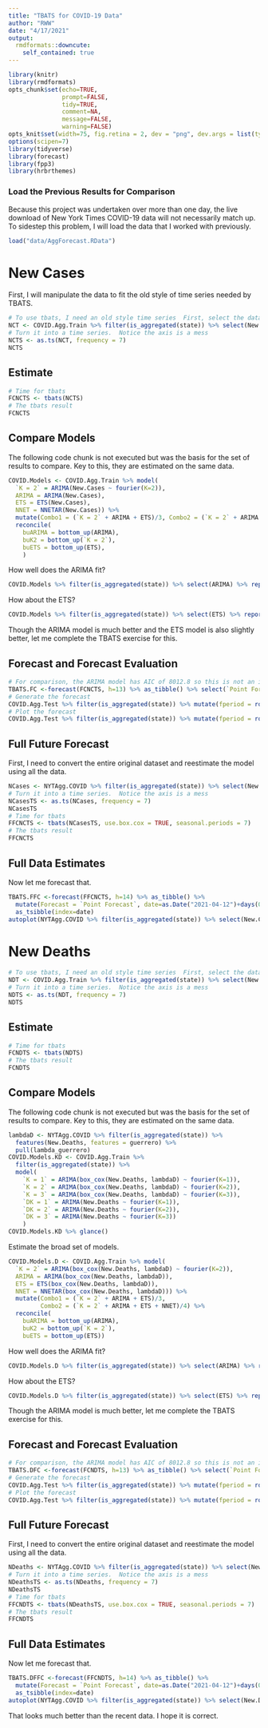 ```yaml
---
title: "TBATS for COVID-19 Data"
author: "RWW"
date: "4/17/2021"
output:
  rmdformats::downcute:
    self_contained: true
---
```


```r
library(knitr)
library(rmdformats)
opts_chunk$set(echo=TRUE,
               prompt=FALSE,
               tidy=TRUE,
               comment=NA,
               message=FALSE,
               warning=FALSE)
opts_knit$set(width=75, fig.retina = 2, dev = "png", dev.args = list(type = "cairo-png"))
options(scipen=7)
library(tidyverse)
library(forecast)
library(fpp3)
library(hrbrthemes)
```

### Load the Previous Results for Comparison

Because this project was undertaken over more than one day, the live download of New York Times COVID-19 data will not necessarily match up.  To sidestep this problem, I will load the data that I worked with previously.

```r
load("data/AggForecast.RData")
```

# New Cases

First, I will manipulate the data to fit the old style of time series needed by TBATS.

```r
# To use tbats, I need an old style time series  First, select the data of interest: New.Cases and make it match up with the training set
NCT <- COVID.Agg.Train %>% filter(is_aggregated(state)) %>% select(New.Cases)
# Turn it into a time series.  Notice the axis is a mess
NCTS <- as.ts(NCT, frequency = 7)
NCTS
```

## Estimate

```r
# Time for tbats
FCNCTS <- tbats(NCTS)
# The tbats result
FCNCTS
```

## Compare Models

The following code chunk is not executed but was the basis for the set of results to compare.  Key to this, they are estimated on the same data.

```r
COVID.Models <- COVID.Agg.Train %>% model(
  `K = 2` = ARIMA(New.Cases ~ fourier(K=2)),
  ARIMA = ARIMA(New.Cases),
  ETS = ETS(New.Cases),
  NNET = NNETAR(New.Cases)) %>% 
  mutate(Combo1 = (`K = 2` + ARIMA + ETS)/3, Combo2 = (`K = 2` + ARIMA + ETS + NNET)/4) %>%
  reconcile(
    buARIMA = bottom_up(ARIMA),
    buK2 = bottom_up(`K = 2`),
    buETS = bottom_up(ETS),
    )
```

How well does the ARIMA fit?

```r
COVID.Models %>% filter(is_aggregated(state)) %>% select(ARIMA) %>% report()
```
How about the ETS?

```r
COVID.Models %>% filter(is_aggregated(state)) %>% select(ETS) %>% report()
```
Though the ARIMA model is much better and the ETS model is also slightly better, let me complete the TBATS exercise for this.

## Forecast and Forecast Evaluation

```r
# For comparison, the ARIMA model has AIC of 8012.8 so this is not an improvement; ; the ETS is 8645
TBATS.FC <-forecast(FCNCTS, h=13) %>% as_tibble() %>% select(`Point Forecast`) %>% tibble() %>% mutate(fperiod = row_number())
# Generate the forecast
COVID.Agg.Test %>% filter(is_aggregated(state)) %>% mutate(fperiod = row_number()) %>% left_join(TBATS.FC) %>% mutate(MAE = mean(abs(New.Cases - `Point Forecast`), na.rm=TRUE)) %>% head()
# Plot the forecast 
COVID.Agg.Test %>% filter(is_aggregated(state)) %>% mutate(fperiod = row_number()) %>% left_join(TBATS.FC)  %>% autoplot(New.Cases) + geom_line(aes(x=date, y=`Point Forecast`), color="red") + hrbrthemes::theme_ipsum()
```

## Full Future Forecast

First, I need to convert the entire original dataset and reestimate the model using all the data.

```r
NCases <- NYTAgg.COVID %>% filter(is_aggregated(state)) %>% select(New.Cases)
# Turn it into a time series.  Notice the axis is a mess
NCasesTS <- as.ts(NCases, frequency = 7)
NCasesTS
# Time for tbats
FFCNCTS <- tbats(NCasesTS, use.box.cox = TRUE, seasonal.periods = 7)
# The tbats result
FFCNCTS
```

## Full Data Estimates

Now let me forecast that.

```r
TBATS.FFC <-forecast(FFCNCTS, h=14) %>% as_tibble() %>%
  mutate(Forecast = `Point Forecast`, date=as.Date("2021-04-12")+days(0:13)) %>%
  as_tsibble(index=date)
autoplot(NYTAgg.COVID %>% filter(is_aggregated(state)) %>% select(New.Cases)) + autolayer(TBATS.FFC %>% select(Forecast), color="red") + labs(title="Future Forecast for US COVID-19 Cases") + theme_ipsum_rc()
```

# New Deaths

```r
# To use tbats, I need an old style time series  First, select the data of interest: New.Cases and make it match up with the training set
NDT <- COVID.Agg.Train %>% filter(is_aggregated(state)) %>% select(New.Deaths)
# Turn it into a time series.  Notice the axis is a mess
NDTS <- as.ts(NDT, frequency = 7)
NDTS
```

## Estimate

```r
# Time for tbats
FCNDTS <- tbats(NDTS)
# The tbats result
FCNDTS
```

## Compare Models

The following code chunk is not executed but was the basis for the set of results to compare.  Key to this, they are estimated on the same data.

```r
lambdaD <- NYTAgg.COVID %>% filter(is_aggregated(state)) %>%
  features(New.Deaths, features = guerrero) %>%
  pull(lambda_guerrero)
COVID.Models.KD <- COVID.Agg.Train %>% 
  filter(is_aggregated(state)) %>% 
  model(
    `K = 1` = ARIMA(box_cox(New.Deaths, lambdaD) ~ fourier(K=1)),
    `K = 2` = ARIMA(box_cox(New.Deaths, lambdaD) ~ fourier(K=2)), 
    `K = 3` = ARIMA(box_cox(New.Deaths, lambdaD) ~ fourier(K=3)),
    `DK = 1` = ARIMA(New.Deaths ~ fourier(K=1)),
    `DK = 2` = ARIMA(New.Deaths ~ fourier(K=2)), 
    `DK = 3` = ARIMA(New.Deaths ~ fourier(K=3))
    )
COVID.Models.KD %>% glance()
```

Estimate the broad set of models.

```r
COVID.Models.D <- COVID.Agg.Train %>% model(
  `K = 2` = ARIMA(box_cox(New.Deaths, lambdaD) ~ fourier(K=2)),
  ARIMA = ARIMA(box_cox(New.Deaths, lambdaD)),
  ETS = ETS(box_cox(New.Deaths, lambdaD)),
  NNET = NNETAR(box_cox(New.Deaths, lambdaD))) %>% 
  mutate(Combo1 = (`K = 2` + ARIMA + ETS)/3, 
         Combo2 = (`K = 2` + ARIMA + ETS + NNET)/4) %>%
  reconcile(
    buARIMA = bottom_up(ARIMA),
    buK2 = bottom_up(`K = 2`),
    buETS = bottom_up(ETS))
```

How well does the ARIMA fit?

```r
COVID.Models.D %>% filter(is_aggregated(state)) %>% select(ARIMA) %>% report()
```

How about the ETS?

```r
COVID.Models.D %>% filter(is_aggregated(state)) %>% select(ETS) %>% report()
```

Though the ARIMA model is much better, let me complete the TBATS exercise for this.

## Forecast and Forecast Evaluation

```r
# For comparison, the ARIMA model has AIC of 8012.8 so this is not an improvement; ; the ETS is 8645
TBATS.DFC <-forecast(FCNDTS, h=13) %>% as_tibble() %>% select(`Point Forecast`) %>% tibble() %>% mutate(fperiod = row_number())
# Generate the forecast
COVID.Agg.Test %>% filter(is_aggregated(state)) %>% mutate(fperiod = row_number()) %>% left_join(TBATS.DFC) %>% mutate(MAE = mean(abs(New.Deaths - `Point Forecast`), na.rm=TRUE)) %>% head()
# Plot the forecast 
COVID.Agg.Test %>% filter(is_aggregated(state)) %>% mutate(fperiod = row_number()) %>% left_join(TBATS.DFC)  %>% autoplot(New.Deaths) + geom_line(aes(x=date, y=`Point Forecast`), color="red") + hrbrthemes::theme_ipsum() + labs(title="Forecast New Deaths from COVID-19 and Actuals")
```

## Full Future Forecast

First, I need to convert the entire original dataset and reestimate the model using all the data.

```r
NDeaths <- NYTAgg.COVID %>% filter(is_aggregated(state)) %>% select(New.Deaths)
# Turn it into a time series.  Notice the axis is a mess
NDeathsTS <- as.ts(NDeaths, frequency = 7)
NDeathsTS
# Time for tbats
FFCNDTS <- tbats(NDeathsTS, use.box.cox = TRUE, seasonal.periods = 7)
# The tbats result
FFCNDTS
```

## Full Data Estimates

Now let me forecast that.

```r
TBATS.DFFC <-forecast(FFCNDTS, h=14) %>% as_tibble() %>%
  mutate(Forecast = `Point Forecast`, date=as.Date("2021-04-12")+days(0:13)) %>%
  as_tsibble(index=date)
autoplot(NYTAgg.COVID %>% filter(is_aggregated(state)) %>% select(New.Deaths)) + autolayer(TBATS.DFFC %>% select(Forecast), color="red") + labs(title="Future Forecast for US COVID-19 Deaths") + theme_ipsum_rc()
```

That looks much better than the recent data.  I hope it is correct.
